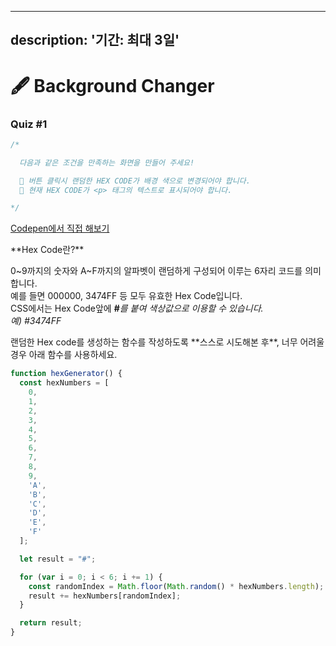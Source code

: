 
---
description: '기간: 최대 3일'
---

# 🖋  Background Changer

### Quiz #1

```javascript
/*

  다음과 같은 조건을 만족하는 화면을 만들어 주세요!

  📌 버튼 클릭시 랜덤한 HEX CODE가 배경 색으로 변경되어야 합니다.
  📌 현재 HEX CODE가 <p> 태그의 텍스트로 표시되어야 합니다.

*/
```

[Codepen에서 직접 해보기](https://codepen.io/vanillacoding/pen/XWzNyYx)



<Callout type="info" emoji="ℹ️">
**Hex Code란?**

0\~9까지의 숫자와 A\~F까지의 알파벳이 랜덤하게 구성되어 이루는 6자리 코드를 의미합니다. \
예를 들면 000000, 3474FF 등 모두 유효한 Hex Code입니다. \
CSS에서는 Hex Code앞에 **#**_를 붙여 색상값으로 이용할 수 있습니다._ \
_예) #3474FF_
</Callout>

<Callout type="error" emoji="️🚫">
랜덤한 Hex code를 생성하는 함수를 작성하도록 **스스로 시도해본 후**, 너무 어려울 경우 아래 함수를 사용하세요.
</Callout>

```javascript
function hexGenerator() {
  const hexNumbers = [
    0,
    1,
    2,
    3,
    4,
    5,
    6,
    7,
    8,
    9,
    'A',
    'B',
    'C',
    'D',
    'E',
    'F'
  ];

  let result = "#";

  for (var i = 0; i < 6; i += 1) {
    const randomIndex = Math.floor(Math.random() * hexNumbers.length);
    result += hexNumbers[randomIndex];
  }

  return result;
}
```
